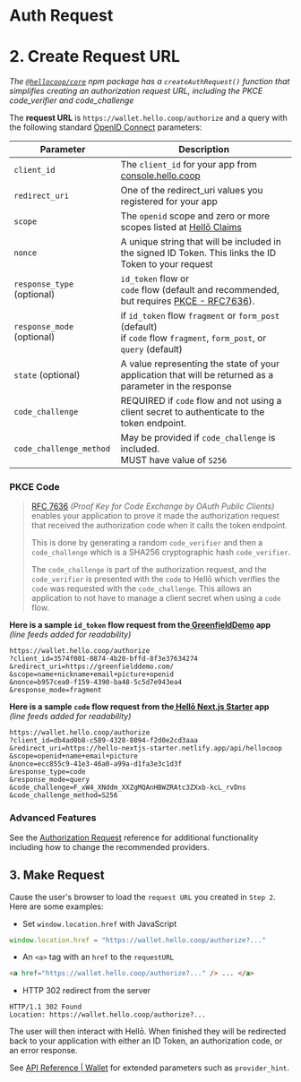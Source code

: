 # Auth Request


# 2. Create Request URL

*The [`@hellocoop/core`](https://www.npmjs.com/package/@hellocoop/nextjs) npm package has a `createAuthRequest()` function that simplifies creating an authorization request URL, including the PKCE code_verifier and code_challenge*

The **request URL** is `https://wallet.hello.coop/authorize` and a query with the following standard [OpenID Connect](https://openid.net/specs/openid-connect-core-1_0.html) parameters:

|Parameter|Description|
|---|---|
|`client_id`|The `client_id` for your app from [console.hello.coop](https://console.hello.coop) |
|`redirect_uri`|One of the redirect_uri values you registered for your app |
|`scope`|The `openid` scope and zero or more scopes listed at [Hellō Claims](/docs/scopes)|
|`nonce`|A unique string that will be included in the signed ID Token. This links the ID Token to your request|
|`response_type` (optional)| `id_token` flow or<br/><span>`code` flow (default and recommended, but requires [PKCE - RFC7636](https://www.rfc-editor.org/rfc/rfc7636.html)).</span> |
|`response_mode` (optional)|if `id_token` flow `fragment` or `form_post` (default) <br/>if `code` flow `fragment`, `form_post`, or `query` (default)|
|`state` (optional)|A value representing the state of your application that will be returned as a parameter in the response|
|`code_challenge`|REQUIRED if `code` flow and not using a client secret to authenticate to the token endpoint.|
|`code_challenge_method`|May be provided if `code_challenge` is included.<br/>MUST have value of `S256`|

### PKCE Code

> [RFC 7636](https://datatracker.ietf.org/doc/html/rfc7636) *(Proof Key for Code Exchange by OAuth Public Clients)* enables your application to prove it made the authorization request that received the authorization code when it calls the token endpoint. 
>
>
> This is done by generating a random `code_verifier` and then a `code_challenge` which is a SHA256 cryptographic hash `code_verifier`.
>
>
>The `code_challenge` is part of the authorization request, and the `code_verifier` is presented with the `code` to Hellō which verifies the `code` was requested with the `code_challenge`. This allows an application to not have to manage a client secret when using a `code` flow.


**Here is a sample `id_token` flow request from the[ GreenfieldDemo](https://greenfielddemo.com) app**<br/>
*(line feeds added for readability)*

```http
https://wallet.hello.coop/authorize
?client_id=3574f001-0874-4b20-bffd-8f3e37634274
&redirect_uri=https://greenfielddemo.com/
&scope=name+nickname+email+picture+openid
&nonce=b957cea0-f159-4390-ba48-5c5d7e943ea4
&response_mode=fragment
```

**Here is a sample `code` flow request from the[ Hellō Next.js Starter](https://hello-nextjs-starter.vercel.app/) app**<br/>
*(line feeds added for readability)*

```http
https://wallet.hello.coop/authorize
?client_id=db4ad0b8-c589-4328-8094-f2d0e2cd3aaa
&redirect_uri=https://hello-nextjs-starter.netlify.app/api/hellocoop
&scope=openid+name+email+picture
&nonce=ecc855c9-41e3-46a0-a99a-d1fa3e3c1d3f
&response_type=code
&response_mode=query
&code_challenge=F_xW4_XNddm_XXZgMQAnHBWZRAtc3ZXxb-kcL_rvDns
&code_challenge_method=S256
```

### Advanced Features
See the [Authorization Request](/docs/oidc/request) reference for additional functionality including how to change the recommended providers.

## 3. Make Request

Cause the user's browser to load the `request URL` you created in `Step 2`. Here are some examples:
- Set `window.location.href` with JavaScript
```javascript
window.location.href = "https://wallet.hello.coop/authorize?..."
```
- An `<a>` tag with an `href` to the `requestURL`
```html
<a href="https://wallet.hello.coop/authorize?..." /> ... </a>
```
- HTTP 302 redirect from the server
```
HTTP/1.1 302 Found
Location: https://wallet.hello.coop/authorize?...
```

The user will then interact with Hellō. When finished they will be redirected back to your application with either an ID Token, an authorization code, or an error response.


See [API Reference | Wallet](../apis/wallet/#authorization-request) for extended parameters such as `provider_hint`.